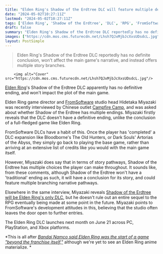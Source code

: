 ```yaml
---
title: "Elden Ring's Shadow of the Erdtree DLC will feature multiple decisions, but has no definitive ending"
date: "2024-05-02T10:27:11Z"
lastmod: "2024-05-02T10:27:11Z"
tags: ['Elden Ring', 'Shadow of the Erdtree', 'DLC', 'RPG', 'FromSoftware', 'Game Development']
draft: false
summary: "Elden Ring's Shadow of the Erdtree DLC reportedly has no definite conclusion, won't affect the main game's narrative, and instead offers multiple story branches."
images: ["https://cdn.mos.cms.futurecdn.net/Lhsh7QJxMjbJcXxsUDsdcL.jpg"]
layout: PostSimple
---
```

> Elden Ring's Shadow of the Erdtree DLC reportedly has no definite conclusion, won't affect the main game's narrative, and instead offers multiple story branches.


        <img alt="Cover" src="https://cdn.mos.cms.futurecdn.net/Lhsh7QJxMjbJcXxsUDsdcL.jpg"/>
        
[Elden Ring](https://www.gamesradar.com/elden-ring-guide/)'s Shadow of the Erdtree DLC apparently has no definitive ending, and won't impact the plot of the main game.

Elden Ring game director and [FromSoftware](https://www.gamesradar.com/tag/fromsoftware/) studio head Hidetaka Miyazaki was recently interviewed by Chinese outlet [Campfire Camp](https://zhuanlan.zhihu.com/p/694720699), and was asked about whether Shadow of the Erdtree has multiple endings. Miyazaki firstly reveals that the DLC doesn't have a definitive ending, unlike the conclusion of a full-fledged game like Elden Ring.

FromSoftware DLCs have a habit of this. Once the player has 'completed' a DLC expansion like Bloodborne's The Old Hunters, or Dark Souls' Artorias of the Abyss, they simply go back to playing the base game, rather than arriving at an extensive list of credits like you would with the main game itself.

However, Miyazaki does say that in terms of story pathways, Shadow of the Erdtree has multiple choices the player can make throughout. It sounds like, from these comments, although Shadow of the Erdtree won't have a 'traditional' ending as such, it will have a conclusion for its story, and could feature multiple branching narrative pathways.

Elsewhere in the same interview, Miyazaki reveals [Shadow of the Erdtree will be Elden Ring's only DLC](https://www.gamesradar.com/games/rpg/elden-ring-will-only-get-one-dlc-in-shadow-of-the-erdtree-but-fromsoftware-isnt-ruling-out-a-full-sequel-for-the-rpg/), but he doesn't rule out an entire sequel to the RPG eventually being made at some point in the future. Miyazaki points to FromSoftware's development attitudes in this, believing that the studio often leaves the door open to further entries. 

The Elden Ring DLC launches next month on June 21 across PC, PlayStation, and Xbox platforms.

*This is all after *[<em>Bandai Namco said Elden Ring was the start of a game "beyond the franchise itself,"</em>](https://www.gamesradar.com/elden-ring-billed-as-the-start-of-a-franchise-beyond-the-game-itself/)* although we're yet to see an Elden Ring anime materialize. *
        